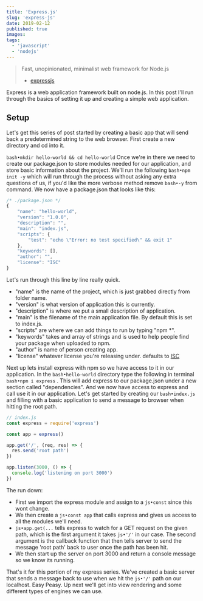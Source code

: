 ```yaml
---
title: 'Express.js'
slug: 'express-js'
date: 2019-02-12
published: true
images:
tags:
  - 'javascript'
  - 'nodejs'
---
```


> Fast, unopinionated, minimalist web framework for Node.js
>
> - [expressjs](https://expressjs.com/)

Express is a web application framework built on node.js. In this post I'll run through the basics of setting it up and creating a simple web application.

## Setup

Let's get this series of post started by creating a basic app that will send back a predetermined string to the web browser. First create a new directory and cd into it.

`bash•mkdir hello-world && cd hello-world`
Once we're in there we need to create our package.json to store modules needed for our application, and store basic information about the project. We'll run the following `bash•npm init -y` which will run through the process without asking any extra questions of us, if you'd like the more verbose method remove `bash•-y` from command. We now have a package.json that looks like this:

```javascript
/* ./package.json */
{
    "name": "hello-world",
    "version": "1.0.0",
    "description": "",
    "main": "index.js",
    "scripts": {
        "test": "echo \"Error: no test specified\" && exit 1"
    },
    "keywords": [],
    "author": "",
    "license": "ISC"
}
```

Let's run through this line by line really quick.

- "name" is the name of the project, which is just grabbed directly from folder name.
- "version" is what version of application this is currently.
- "description" is where we put a small description of application.
- "main" is the filename of the main application file. By default this is set to index.js.
- "scripts" are where we can add things to run by typing "npm \*".
- "keywords" takes and array of strings and is used to help people find your package when uploaded to npm.
- "author" is name of person creating app.
- "license" whatever license you're releasing under. defaults to [ISC](https://opensource.org/licenses/ISC)

Next up lets install express with npm so we have access to it in our application. In the `bash•hello-world` directory type the following in terminal `bash•npm i express` . This will add express to our package.json under a new section called "dependencies". And we now have access to express and call use it in our application. Let's get started by creating our `bash•index.js` and filling with a basic application to send a message to browser when hitting the root path.

```javascript
// index.js
const express = require('express')

const app = express()

app.get('/', (req, res) => {
  res.send('root path')
})

app.listen(3000, () => {
  console.log('listening on port 3000')
})
```

The run down:

- First we import the express module and assign to a `js•const` since this wont change.
- We then create a `js•const app` that calls express and gives us access to all the modules we'll need.
- `js•app.get(...` tells express to watch for a GET request on the given path, which is the first argument it takes `js•'/'` in our case. The second argument is the callback function that then tells server to send the message 'root path' back to user once the path has been hit.
- We then start up the server on port 3000 and return a console message so we know its running.

That's it for this portion of my express series. We've created a basic server that sends a message back to use when we hit the `js•'/'` path on our localhost. Easy Peasy. Up next we'll get into view rendering and some different types of engines we can use.
